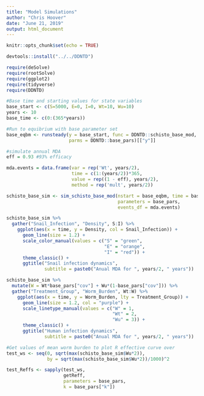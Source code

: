 ```yaml
---
title: "Model Simulations"
author: "Chris Hoover"
date: "June 21, 2019"
output: html_document
---
```


```r
knitr::opts_chunk$set(echo = TRUE)

devtools::install("../../DDNTD")

require(deSolve)
require(rootSolve)
require(ggplot2)
require(tidyverse)
require(DDNTD)
```

```r
#Base time and starting values for state variables
base_start <- c(S=5000, E=0, I=0, Wt=10, Wu=10)
years <- 10
base_time <- c(0:(365*years))

#Run to equibrium with base parameter set
base_eqbm <- runsteady(y = base_start, func = DDNTD::schisto_base_mod,
                       parms = DDNTD::base_pars)[["y"]]

#simulate annual MDA 
eff = 0.93 #93% efficacy

mda.events = data.frame(var = rep('Wt', years/2),
                        time = c(1:(years/2))*365,
                        value = rep((1 - eff), years/2),
                        method = rep('mult', years/2))

schisto_base_sim <- sim_schisto_base_mod(nstart = base_eqbm, time = base_time, 
                                         parameters = base_pars,
                                         events_df = mda.events)

schisto_base_sim %>% 
  gather("Snail_Infection", "Density", S:I) %>% 
    ggplot(aes(x = time, y = Density, col = Snail_Infection)) +
      geom_line(size = 1.2) +
      scale_color_manual(values = c("S" = "green",
                                    "E" = "orange",
                                    "I" = "red")) +
      theme_classic() +
      ggtitle("Snail infection dynamics", 
              subtitle = paste0("Anual MDA for ", years/2, " years"))

schisto_base_sim %>% 
  mutate(W = Wt*base_pars["cov"] + Wu*(1-base_pars["cov"])) %>% 
  gather("Treatment_Group", "Worm_Burden", Wt:W) %>% 
    ggplot(aes(x = time, y = Worm_Burden, lty = Treatment_Group)) +
      geom_line(size = 1.2, col = "purple") +
      scale_linetype_manual(values = c("W" = 1,
                                       "Wt" = 2,
                                       "Wu" = 3)) +
      theme_classic() +
      ggtitle("Human infection dynamics", 
              subtitle = paste0("Anual MDA for ", years/2, " years"))
```

```r
#Get values of mean worm burden to plot R effective curve over
test_ws <- seq(0, sqrt(max(schisto_base_sim$Wu*2)), 
               by = sqrt(max(schisto_base_sim$Wu*2))/1000)^2

test_Reffs <- sapply(test_ws,
                     getReff,
                     parameters = base_pars,
                     k = base_pars["k"])


```

